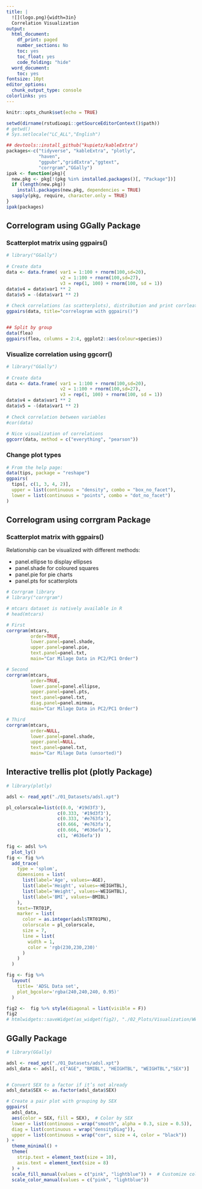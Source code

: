 ```yaml
---
title: |
  ![](logo.png){width=3in}  
  Correlation Visualization
output:
  html_document:
    df_print: paged
    number_sections: No
    toc: yes
    toc_float: yes
    code_folding: "hide" 
  word_document:
    toc: yes
fontsize: 10pt
editor_options:
  chunk_output_type: console
colorlinks: yes
---
```

 
```r
knitr::opts_chunk$set(echo = TRUE)

setwd(dirname(rstudioapi::getSourceEditorContext()$path))
# getwd()
# Sys.setlocale("LC_ALL","English")

## devtools::install_github("kupietz/kableExtra")
packages<-c("tidyverse", "kableExtra", "plotly",  
            "haven",
            "ggpubr","gridExtra","ggtext",
            "corrgram","GGally")
ipak <- function(pkg){
  new.pkg <- pkg[!(pkg %in% installed.packages()[, "Package"])]
  if (length(new.pkg)) 
    install.packages(new.pkg, dependencies = TRUE)
  sapply(pkg, require, character.only = TRUE)
}
ipak(packages)
```
 

## Correlogram using GGally Package

### Scatterplot matrix using ggpairs()

```r
# library("GGally")
 
# Create data 
data <- data.frame( var1 = 1:100 + rnorm(100,sd=20), 
                    v2 = 1:100 + rnorm(100,sd=27), 
                    v3 = rep(1, 100) + rnorm(100, sd = 1)) 
data$v4 = data$var1 ** 2 
data$v5 = -(data$var1 ** 2) 
 
# Check correlations (as scatterplots), distribution and print corrleation coefficient 
ggpairs(data, title="correlogram with ggpairs()") 


## Split by group
data(flea)
ggpairs(flea, columns = 2:4, ggplot2::aes(colour=species)) 
```

### Visualize correlation using ggcorr()

```r
# library("GGally")
 
# Create data 
data <- data.frame( var1 = 1:100 + rnorm(100,sd=20), 
                    v2 = 1:100 + rnorm(100,sd=27), 
                    v3 = rep(1, 100) + rnorm(100, sd = 1)) 
data$v4 = data$var1 ** 2 
data$v5 = -(data$var1 ** 2) 
 
# Check correlation between variables
#cor(data) 
 
# Nice visualization of correlations
ggcorr(data, method = c("everything", "pearson")) 
```

### Change plot types

```r
# From the help page:
data(tips, package = "reshape")
ggpairs(
  tips[, c(1, 3, 4, 2)],
  upper = list(continuous = "density", combo = "box_no_facet"),
  lower = list(continuous = "points", combo = "dot_no_facet")
)
```


## Correlogram using corrgram Package

### Scatterplot matrix with ggpairs()

Relationship can be visualized with different methods:

* panel.ellipse to display ellipses
* panel.shade for coloured squares
* panel.pie for pie charts
* panel.pts for scatterplots

```r
# Corrgram library
# library("corrgram")

# mtcars dataset is natively available in R
# head(mtcars)

# First
corrgram(mtcars, 
         order=TRUE, 
         lower.panel=panel.shade, 
         upper.panel=panel.pie, 
         text.panel=panel.txt, 
         main="Car Milage Data in PC2/PC1 Order") 

# Second
corrgram(mtcars, 
         order=TRUE, 
         lower.panel=panel.ellipse, 
         upper.panel=panel.pts, 
         text.panel=panel.txt, 
         diag.panel=panel.minmax, 
         main="Car Milage Data in PC2/PC1 Order") 

# Third
corrgram(mtcars, 
         order=NULL, 
         lower.panel=panel.shade, 
         upper.panel=NULL, 
         text.panel=panel.txt, 
         main="Car Milage Data (unsorted)")
```
 
 

## Interactive trellis plot (plotly Package)


```r
# library(plotly)

adsl <- read_xpt("./01_Datasets/adsl.xpt")

pl_colorscale=list(c(0.0, '#19d3f3'),
                   c(0.333, '#19d3f3'),
                   c(0.333, '#e763fa'),
                   c(0.666, '#e763fa'),
                   c(0.666, '#636efa'),
                   c(1, '#636efa'))

fig <- adsl %>%
  plot_ly() 
fig <- fig %>%
  add_trace(
    type = 'splom',
    dimensions = list(
      list(label='Age', values=~AGE),
      list(label='Height', values=~HEIGHTBL),
      list(label='Weight', values=~WEIGHTBL),
      list(label='BMI', values=~BMIBL)
    ),
    text=~TRT01P,
    marker = list(
      color = as.integer(adsl$TRT01PN),
      colorscale = pl_colorscale,
      size = 7,
      line = list(
        width = 1,
        color = 'rgb(230,230,230)'
      )
    )
  ) 

fig <- fig %>%
  layout(
    title= 'ADSL Data set',
    plot_bgcolor='rgba(240,240,240, 0.95)'
  )

fig2 <-  fig %>% style(diagonal = list(visible = F))
fig2
# htmlwidgets::saveWidget(as_widget(fig2), "./02_Plots/Visualization/WW Dec2023b.html")
```

 


## GGally Package


```r
# library(GGally)

adsl <- read_xpt("./01_Datasets/adsl.xpt")
adsl_data <- adsl[, c("AGE", "BMIBL", "HEIGHTBL", "WEIGHTBL","SEX")]


# Convert SEX to a factor if it’s not already
adsl_data$SEX <- as.factor(adsl_data$SEX)

# Create a pair plot with grouping by SEX
ggpairs(
  adsl_data,
  aes(color = SEX, fill = SEX),  # Color by SEX
  lower = list(continuous = wrap("smooth", alpha = 0.3, size = 0.5)),
  diag = list(continuous = wrap("densityDiag")),
  upper = list(continuous = wrap("cor", size = 4, color = "black"))
) +
  theme_minimal() +
  theme(
    strip.text = element_text(size = 10),
    axis.text = element_text(size = 8)
  ) +
  scale_fill_manual(values = c("pink", "lightblue")) +  # Customize colors if desired
  scale_color_manual(values = c("pink", "lightblue"))
```
